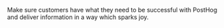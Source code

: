 Make sure customers have what they need to be successful with PostHog and deliver information in a way which sparks joy.